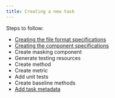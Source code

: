 ```yaml
---
title: Creating a new task
---
```


Steps to follow:

- [Creating the file format specifications](file_formats.qmd)
- [Creating the component specifications](component_specs.qmd)
- Create masking component
- Generate testing resources
- Create method
- Create metric
- Add unit tests
- Create baseline methods
- [Add task metadata](task_metadata.qmd)